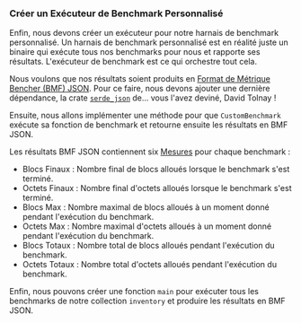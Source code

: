 
### Créer un Exécuteur de Benchmark Personnalisé

Enfin, nous devons créer un exécuteur pour notre harnais de benchmark personnalisé.
Un harnais de benchmark personnalisé est en réalité juste un binaire
qui exécute tous nos benchmarks pour nous et rapporte ses résultats.
L'exécuteur de benchmark est ce qui orchestre tout cela.

Nous voulons que nos résultats soient produits en [Format de Métrique Bencher (BMF) JSON][bmf json].
Pour ce faire, nous devons ajouter une dernière dépendance,
la crate [`serde_json`][crates serde json] de... vous l'avez deviné, David Tolnay !

<CargoTomlSerdeJson />

Ensuite, nous allons implémenter une méthode pour que `CustomBenchmark` exécute sa fonction de benchmark
et retourne ensuite les résultats en BMF JSON.

<PlayGameRsRun />

Les résultats BMF JSON contiennent six [Mesures][measures] pour chaque benchmark :

- Blocs Finaux : Nombre final de blocs alloués lorsque le benchmark s'est terminé.
- Octets Finaux : Nombre final d'octets alloués lorsque le benchmark s'est terminé.
- Blocs Max : Nombre maximal de blocs alloués à un moment donné pendant l'exécution du benchmark.
- Octets Max : Nombre maximal d'octets alloués à un moment donné pendant l'exécution du benchmark.
- Blocs Totaux : Nombre total de blocs alloués pendant l'exécution du benchmark.
- Octets Totaux : Nombre total d'octets alloués pendant l'exécution du benchmark.

Enfin, nous pouvons créer une fonction `main` pour exécuter tous les benchmarks de notre collection `inventory`
et produire les résultats en BMF JSON.

<PlayGameMain />

[bmf json]: /fr/docs/reference/bencher-metric-format/
[measures]: /fr/docs/explanation/benchmarking/#measures

[crates serde json]: https://crates.io/crates/serde_json